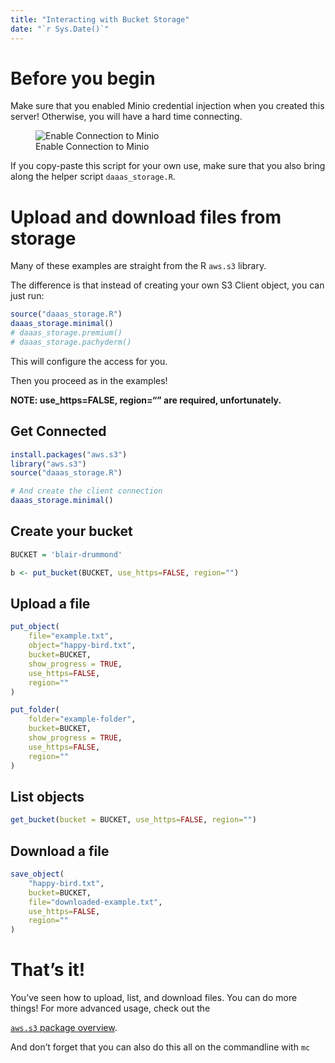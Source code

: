 ```yaml
---
title: "Interacting with Bucket Storage"
date: "`r Sys.Date()`"
---
```


# Before you begin

Make sure that you enabled Minio credential injection when you created this server!
Otherwise, you will have a hard time connecting.

![Enable Connection to Minio](kubeflow-minio-option.png)

If you copy-paste this script for your own use, make sure that you also bring along the helper script `daaas_storage.R`.

# Upload and download files from storage

Many of these examples are straight from the R `aws.s3` library.

The difference is that instead of creating your own S3 Client object, you can just run:


```r
source("daaas_storage.R")
daaas_storage.minimal()
# daaas_storage.premium()
# daaas_storage.pachyderm()
```

This will configure the access for you.

Then you proceed as in the examples!

**NOTE: use_https=FALSE, region="" are required, unfortunately.**


## Get Connected


```r
install.packages("aws.s3")
library("aws.s3")
source("daaas_storage.R")

# And create the client connection
daaas_storage.minimal()
```


## Create your bucket


```r
BUCKET = 'blair-drummond'

b <- put_bucket(BUCKET, use_https=FALSE, region="")
```


## Upload a file

```r
put_object(
    file="example.txt",
    object="happy-bird.txt",
    bucket=BUCKET,
    show_progress = TRUE,
    use_https=FALSE,
    region=""
)

put_folder(
    folder="example-folder",
    bucket=BUCKET,
    show_progress = TRUE,
    use_https=FALSE,
    region=""
)
```



## List objects

```r
get_bucket(bucket = BUCKET, use_https=FALSE, region="")
```


## Download a file


```r
save_object(
    "happy-bird.txt",
    bucket=BUCKET,
    file="downloaded-example.txt",
    use_https=FALSE,
    region=""
)
```


# That's it!

You've seen how to upload, list, and download files.
You can do more things! For more advanced usage, check out the

[`aws.s3` package overview](https://cran.r-project.org/package=aws.s3).

And don't forget that you can also do this all on the commandline with `mc`
